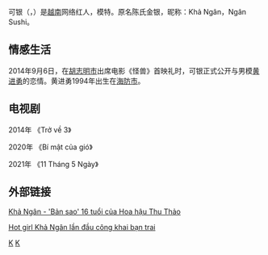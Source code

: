 {{orphan|time=2015-01-19T04:05:43+00:00}}
可银（{{lang-vi|Khả Ngân}}，{{bd|1997年|7月31日}}）是[[越南|越南]]网络红人，模特。原名陈氏金银，昵称：Khả Ngân，Ngân Sushi。

== 情感生活 ==
2014年9月6日，在[[胡志明市|胡志明市]]出席电影《怪兽》首映礼时，可银正式公开与男模[[黄进勇|黄进勇]]的恋情。黄进勇1994年出生在[[海防市|海防市]]。

== 电视剧 ==
<p>2014年 《Trở về 3》</p>
<p>2020年 《Bí mật của gió》</p>
<p>2021年 《11 Tháng 5 Ngày》</p>

== 外部链接 ==
[https://web.archive.org/web/20150116091928/http://www.tiin.vn/chuyen-muc/song/kha-ngan-ban-sao-16-tuoi-cua-hoa-hau-thu-thao.html Khả Ngân - 'Bản sao' 16 tuổi của Hoa hậu Thu Thảo]

[https://web.archive.org/web/20150116082551/http://soha.vn/giai-tri/hot-girl-kha-ngan-lan-dau-cong-khai-ban-trai-20141107144909986.htm Hot girl Khả Ngân lần đầu công khai bạn trai]

[[Category:越南女性模特兒|K]]
[[Category:越南女演員|K]]